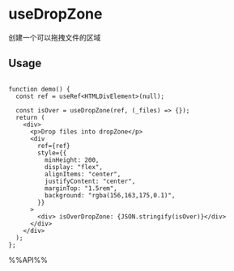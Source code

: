 # useDropZone

创建一个可以拖拽文件的区域

## Usage

```tsx live

function demo() {
  const ref = useRef<HTMLDivElement>(null);

  const isOver = useDropZone(ref, (_files) => {});
  return (
    <div>
      <p>Drop files into dropZone</p>
      <div
        ref={ref}
        style={{
          minHeight: 200,
          display: "flex",
          alignItems: "center",
          justifyContent: "center",
          marginTop: "1.5rem",
          background: "rgba(156,163,175,0.1)",
        }}
      >
        <div> isOverDropZone: {JSON.stringify(isOver)}</div>
      </div>
    </div>
  );
};

```

%%API%%